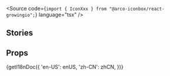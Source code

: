 
<Meta of={IconStories} />

<Title>
  <FormattedMessage id="icon-docs-title" />
</Title>
<p>
  <FormattedMessage id="icon-docs-desc" />
</p>

<Source
  code={`import { IconXxx } from "@arco-iconbox/react-growingio";`}
  language="tsx"
/>

<IconPanel />

## Stories

<h3 id="basic">
  <FormattedMessage id="icon-docs-basic-title" />
</h3>
<p>
  <FormattedMessage id="icon-docs-basic-desc" />
</p>
<Canvas of={IconStories.Basic} />

<h3 id="spin">
  <FormattedMessage id="icon-docs-spin-title" />
</h3>
<p>
  <FormattedMessage id="icon-docs-spin-desc" />
</p>
<Canvas of={IconStories.Spin} />

## Props

<Markdown>
  {getI18nDoc({
    'en-US': enUS,
    'zh-CN': zhCN,
  })}
</Markdown>
